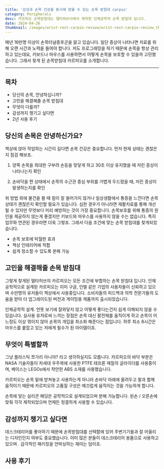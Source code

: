 ```yaml
---
title: '감성과 손목 건강을 동시에 얻을 수 있는 손목 받침대 carpio'
category: Peripherals
desc: 카르피오 손목받침대는 델타허브사에서 제작한 인체공학적 손목 받침대 입니다.
date: 2024-04-26
thumbnail: /images/wrist-rest-carpio-review/wrist-rest-carpio-review_thumbnail.webp
---
```


매년 16만명 이상이 손목터널증후군을 앓고 있습니다. 일단 증상이 나타나면 치료를 위해 오랜 시간과 노력을 들여야 합니다. 저도 프로그래밍을 하기 때문에 손목을 항상 관리하고 있는데요, 키보드나 마우스를 사용하면서 어떻게 손목을 보호할 수 있을까 고민했습니다. 그래서 찾게 된 손목받침대 카르피오를 소개합니다.

---

## 목차

- 당신의 손목, 안녕하십니까?
- 고민을 해결해줄 손목 받침대
- 무엇이 다를까?
- 감성까지 챙기고 싶다면
- 2년 사용 후기

## 당신의 손목은 안녕하신가요?

책상에 앉아 작업하는 시간이 길다면 손목 건강은 중요합니다. 먼저 현재 상태는 괜찮은 지 점검 해보죠.

1. 양쪽 손목을 최대한 구부려 손등을 맞닿게 하고 30초 이상 유지했을 때 저린 증상이 나타나는지 확인

2. 손바닥을 편 상태에서 손목의 수근관 중심 부위를 가볍게 두드렸을 때, 저린 증상이 발생하는지를 확인

위 방법 외에 물건을 쥘 때 힘이 잘 들어가지 않거나 일상생활에서 통증을 느낀다면 손목 상태가 괜찮은지 확인할 필요가 있습니다. 심한 경우가 아니라면 재활치료를 통해 개선될 수 있지만 무엇보다 미리 예방하는 것이 가장 중요합니다.
손목보호를 위해 통증의 원인을 제공하지 않는게 좋겠지만 키보드와 마우스를 사용하지 않을 수는 없습니다. 특히 업무와 연관된 경우라면 더욱 그렇죠. 그래서 다음 조건에 맞는 손목 받침대를 찾게되었습니다.

- 손목 보호에 탁월한 효과
- 책상 인테리어에 적합
- 쉽게 청소할 수 있도록 분해 가능

## 고민을 해결해줄 손목 받침대

그렇게 찾게된 델타허브의 카르피오는 모든 조건에 부합하는 손목 받침대 입니다. 인체공학적으로 설계된 카르피오는 이미 구글, 인텔 같은 기업의 사용자들이 신뢰하고 있으며 수만명의 유저들이 책상에서 사용중입니다. 소비자들의 피드백과 의학 전문가들의 도움을 받아 더 업그레이드된 버전과 게이밍용 제품까지 출시되었습니다.

인체공학적 설계. 언뜻 보기에 잘와닿지 않고 어떻게 좋다는건지 쉽게 이해되지 않을 수 있습니다. 실사용 유저로써 느끼는 장점은 손목 대신 팔전체를 움직이게 하고 손목이 어느정도 이상 꺾이지 않아 손목의 개입을 최소화 해준다는 점입니다. 하루 최소 8시간은 마우스를 붙잡고 있는 저에게 필수가 된 아이템이죠.

## 무엇이 특별할까

그냥 플라스틱 쪼가리 아니야? 라고 생각하실지도 모릅니다. 카르피오의 바닥 부분은 NASA 기술자들이 차세대 우주복에 사용한 PTFE 테프론 재질의 글라이더를 사용중이며, 베이스는 LEGOs에서 착안한 ABS 소재를 사용했습니다.

카르피오는 손목 밑에 받쳐놓고 사용하는게 아니라 손바닥 아래에 올려두고 팔과 함께 움직이기 때문에 카르피오의 고품질 구성은 매끄럽게 움직이는 것을 가능하게 합니다.

손목에 닿는 실리콘 패딩은 공학적으로 설계되었으며 분해 가능합니다. 왼손 / 오른손에 맞춰 각각 제작되었으며 언제든 청결하게 사용할 수 있습니다.

## 감성까지 챙기고 싶다면

데스크테리어를 좋아하기 때문에 손목받침대를 선택함에 있어 주변기기들과 잘 어울리는 디자인인지 여부도 중요했습니다. 이미 많은 분들이 데스크테리어 용품으로 사용하고 있으며 . 감각적인 패키징을 언박싱하는 재미는 덤이죠.

## 사용 후기
